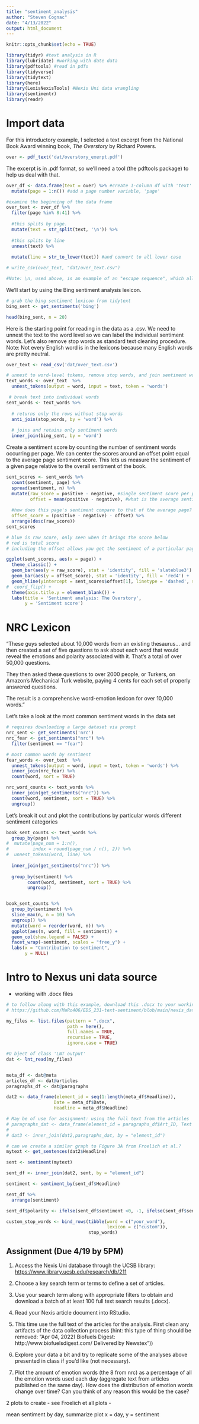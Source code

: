 ```yaml
---
title: "sentiment_analysis"
author: "Steven Cognac"
date: "4/13/2022"
output: html_document
---
```


```r
knitr::opts_chunk$set(echo = TRUE)

library(tidyr) #text analysis in R
library(lubridate) #working with date data
library(pdftools) #read in pdfs
library(tidyverse)
library(tidytext)
library(here)
library(LexisNexisTools) #Nexis Uni data wrangling
library(sentimentr)
library(readr)
```

# Import data
For this introductory example, I selected a text excerpt from the National Book Award winning book, *The Overstory* by Richard Powers*.*
```r
over <- pdf_text('dat/overstory_exerpt.pdf')
```

The excerpt is in .pdf format, so we'll need a tool (the pdftools package) to help us deal with that.
```r
over_df <- data.frame(text = over) %>% #create 1-column df with 'text' variable
  mutate(page = 1:n()) #add a page number variable, 'page'

#examine the beginning of the data frame
over_text <- over_df %>%
  filter(page %in% 8:41) %>%
  
  #this splits by page. 
  mutate(text = str_split(text, '\n')) %>%
  
  #this splits by line
  unnest(text) %>%
  
  mutate(line = str_to_lower(text)) #and convert to all lower case

# write_csv(over_text, "dat/over_text.csv")

#Note: \n, used above, is an example of an "escape sequence", which allow you to include characters that would otherwise break the code
```


We'll start by using the Bing sentiment analysis lexicon.
```r
# grab the bing sentiment lexicon from tidytext
bing_sent <- get_sentiments('bing') 

head(bing_sent, n = 20)
```
Here is the starting point for reading in the data as a .csv. We need to unnest the text to the word level so we can label the individual sentiment words. Let's also remove stop words as standard text cleaning procedure. Note: Not every English word is in the lexicons because many English words are pretty neutral.

```r
over_text <- read_csv('dat/over_text.csv')

# unnest to word-level tokens, remove stop words, and join sentiment words
text_words <- over_text  %>%
  unnest_tokens(output = word, input = text, token = 'words')

 # break text into individual words
sent_words <- text_words %>%
  
  # returns only the rows without stop words
  anti_join(stop_words, by = 'word') %>%
  
  # joins and retains only sentiment words
  inner_join(bing_sent, by = 'word') 
```
Create a sentiment score by counting the number of sentiment words occurring per page. We can center the scores around an offset point equal to the average page sentiment score. This lets us measure the sentiment of a given page relative to the overall sentiment of the book.

```r
sent_scores <- sent_words %>%
  count(sentiment, page) %>%
  spread(sentiment, n) %>%
  mutate(raw_score = positive - negative, #single sentiment score per page
         offset = mean(positive - negative), #what is the average sentiment per page?
  
  #how does this page's sentiment compare to that of the average page?
  offset_score = (positive - negative) - offset) %>% 
  arrange(desc(raw_score))
sent_scores

```

```r

# blue is raw score, only seen when it brings the score below
# red is total score
# including the offset allows you get the sentiment of a particular page, relative to the rest of the book

ggplot(sent_scores, aes(x = page)) +
  theme_classic() +
  geom_bar(aes(y = raw_score), stat = 'identity', fill = 'slateblue3') +
  geom_bar(aes(y = offset_score), stat = 'identity', fill = 'red4') +
  geom_hline(yintercept = sent_scores$offset[1], linetype = 'dashed', size = .5) +
#  coord_flip() +
  theme(axis.title.y = element_blank()) +
  labs(title = 'Sentiment analysis: The Overstory',
       y = 'Sentiment score')

```

# NRC Lexicon

“These guys selected about 10,000 words from an existing thesaurus… and then created a set of five questions to ask about each word that would reveal the emotions and polarity associated with it. That’s a total of over 50,000 questions.

They then asked these questions to over 2000 people, or Turkers, on Amazon’s Mechanical Turk website, paying 4 cents for each set of properly answered questions.

The result is a comprehensive word-emotion lexicon for over 10,000 words.”

Let’s take a look at the most common sentiment words in the data set

```r

# requires downloading a large dataset via prompt
nrc_sent <- get_sentiments('nrc')
nrc_fear <- get_sentiments("nrc") %>% 
  filter(sentiment == "fear")

# most common words by sentiment
fear_words <- over_text  %>%
  unnest_tokens(output = word, input = text, token = 'words') %>%
  inner_join(nrc_fear) %>%
  count(word, sort = TRUE)

```

```r
nrc_word_counts <- text_words %>%
  inner_join(get_sentiments("nrc")) %>%
  count(word, sentiment, sort = TRUE) %>%
  ungroup()
```


Let's break it out and plot the contributions by particular words different sentiment categories
```r
book_sent_counts <- text_words %>%
  group_by(page) %>%
#  mutate(page_num = 1:n(),
#         index = round(page_num / n(), 2)) %>%
#  unnest_tokens(word, line) %>%
  
  inner_join(get_sentiments("nrc")) %>%
  
  group_by(sentiment) %>%
        count(word, sentiment, sort = TRUE) %>%
        ungroup()


book_sent_counts %>%
  group_by(sentiment) %>%
  slice_max(n, n = 10) %>% 
  ungroup() %>%
  mutate(word = reorder(word, n)) %>%
  ggplot(aes(n, word, fill = sentiment)) +
  geom_col(show.legend = FALSE) +
  facet_wrap(~sentiment, scales = "free_y") +
  labs(x = "Contribution to sentiment",
       y = NULL)
```


# Intro to Nexus uni data source
 - working with .docx files
```r

# to follow along with this example, download this .docx to your working directory: 
# https://github.com/MaRo406/EDS_231-text-sentiment/blob/main/nexis_dat/Nexis_IPCC_Results.docx

my_files <- list.files(pattern = ".docx",
                       path = here(),
                       full.names = TRUE,
                       recursive = TRUE, 
                       ignore.case = TRUE)

#O bject of class 'LNT output'
dat <- lnt_read(my_files)


meta_df <- dat@meta
articles_df <- dat@articles
paragraphs_df <- dat@paragraphs

dat2 <- data_frame(element_id = seq(1:length(meta_df$Headline)),
                  Date = meta_df$Date, 
                  Headline = meta_df$Headline)

# May be of use for assignment: using the full text from the articles
# paragraphs_dat <- data_frame(element_id = paragraphs_df$Art_ID, Text  = paragraphs_df$Paragraph)
# 
# dat3 <- inner_join(dat2,paragraphs_dat, by = "element_id")
```

```r
# can we create a similar graph to Figure 3A from Froelich et al.? 
mytext <- get_sentences(dat2$Headline)

sent <- sentiment(mytext)

sent_df <- inner_join(dat2, sent, by = "element_id")

sentiment <- sentiment_by(sent_df$Headline)

sent_df %>%
  arrange(sentiment)

sent_df$polarity <- ifelse(sent_df$sentiment <0, -1, ifelse(sent_df$sentiment > 0, 1, 0))

```





```r
custom_stop_words <- bind_rows(tibble(word = c("your_word"),
                                      lexicon = c("custom")),
                               stop_words)
```


## Assignment (Due 4/19 by 5PM)

1.  Access the Nexis Uni database through the UCSB library: <https://www.library.ucsb.edu/research/db/211>

2.  Choose a key search term or terms to define a set of articles. 

3.  Use your search term along with appropriate filters to obtain and download a batch of at least 100 full text search results (.docx).  

4.  Read your Nexis article document into RStudio.

5.  This time use the full text of the articles for the analysis.  First clean any artifacts of the data collection process (hint: this type of thing should be removed: "Apr 04, 2022( Biofuels Digest: http://www.biofuelsdigest.com/ Delivered by Newstex"))

6.  Explore your data a bit and try to replicate some of the analyses above presented in class if you'd like (not necessary).  

7. Plot the amount of emotion words (the 8 from nrc) as a percentage of all the emotion words used each day (aggregate text from articles published on the same day).  How does the distribution of emotion words change over time?  Can you think of any reason this would be the case?


2 plots to create
 - see Froelich et all plots
 - 

mean sentiment by day, summarize
plot x = day, y = sentiment